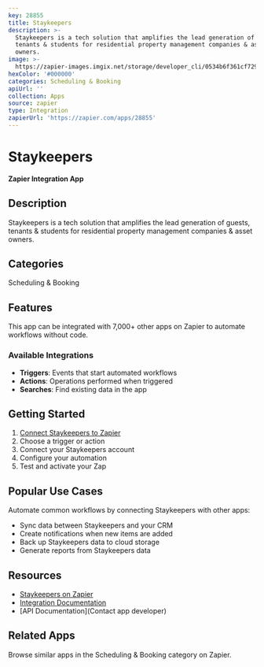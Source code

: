 ```yaml
---
key: 28855
title: Staykeepers
description: >-
  Staykeepers is a tech solution that amplifies the lead generation of guests,
  tenants & students for residential property management companies & asset
  owners.
image: >-
  https://zapier-images.imgix.net/storage/developer_cli/0534b6f361cf7296547341a767841764.png?auto=format%2Ccompress&ixlib=python-3.0.0&q=50
hexColor: '#000000'
categories: Scheduling & Booking
apiUrl: ''
collection: Apps
source: zapier
type: Integration
zapierUrl: 'https://zapier.com/apps/28855'
---
```

# Staykeepers

**Zapier Integration App**

## Description

Staykeepers is a tech solution that amplifies the lead generation of guests, tenants & students for residential property management companies & asset owners.

## Categories

Scheduling & Booking

## Features

This app can be integrated with 7,000+ other apps on Zapier to automate workflows without code.

### Available Integrations

- **Triggers**: Events that start automated workflows
- **Actions**: Operations performed when triggered
- **Searches**: Find existing data in the app

## Getting Started

1. [Connect Staykeepers to Zapier](https://zapier.com/apps/28855)
2. Choose a trigger or action
3. Connect your Staykeepers account
4. Configure your automation
5. Test and activate your Zap

## Popular Use Cases

Automate common workflows by connecting Staykeepers with other apps:

- Sync data between Staykeepers and your CRM
- Create notifications when new items are added
- Back up Staykeepers data to cloud storage
- Generate reports from Staykeepers data

## Resources

- [Staykeepers on Zapier](https://zapier.com/apps/28855)
- [Integration Documentation](https://zapier.com/apps/28855/integrations)
- [API Documentation](Contact app developer)

## Related Apps

Browse similar apps in the Scheduling & Booking category on Zapier.
